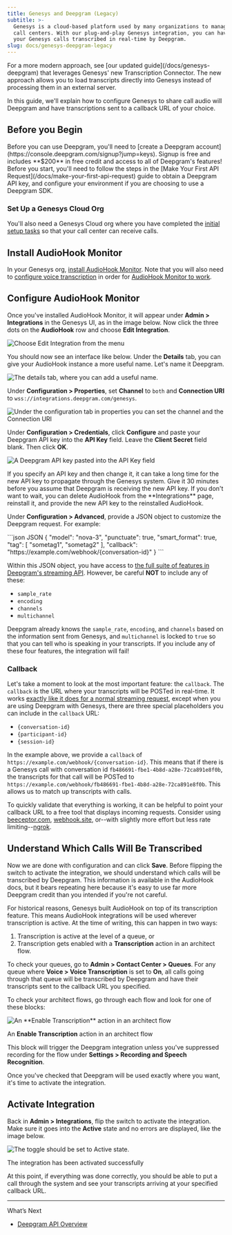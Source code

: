 ```yaml
---
title: Genesys and Deepgram (Legacy)
subtitle: >-
  Genesys is a cloud-based platform used by many organizations to manage their
  call centers. With our plug-and-play Genesys integration, you can have all of
  your Genesys calls transcribed in real-time by Deepgram.
slug: docs/genesys-deepgram-legacy
---
```


<Warning>
For a more modern approach, see [our updated guide](/docs/genesys-deepgram) that leverages Genesys' new Transcription Connector. The new approach allows you to load transcripts directly into Genesys instead of processing them in an external server.
</Warning>

In this guide, we'll explain how to configure Genesys to share call audio will Deepgram and have transcriptions sent to a callback URL of your choice.

## Before you Begin

<Info>
  Before you can use Deepgram, you'll need to [create a Deepgram account](https://console.deepgram.com/signup?jump=keys). Signup is free and includes **$200** in free credit and access to all of Deepgram's features!
</Info>

<Info>
  Before you start, you'll need to follow the steps in the [Make Your First API Request](/docs/make-your-first-api-request) guide to obtain a Deepgram API key, and configure your environment if you are choosing to use a Deepgram SDK.
</Info>

### Set Up a Genesys Cloud Org

You'll also need a Genesys Cloud org where you have completed the [initial setup tasks](https://help.mypurecloud.com/articles/new-users-home/) so that your call center can receive calls.

## Install AudioHook Monitor

In your Genesys org, [install AudioHook Monitor](https://help.mypurecloud.com/articles/about-audiohook-monitor/). Note that you will also need to [configure voice transcription](https://help.mypurecloud.com/articles/configure-voice-transcription/) in order for [AudioHook Monitor to work](https://help.mypurecloud.com/faqs/why-do-i-need-to-configure-voice-transcription-in-order-to-use-audiohook-monitor/).

## Configure AudioHook Monitor

Once you've installed AudioHook Monitor, it will appear under **Admin > Integrations** in the Genesys UI, as in the image below. Now click the three dots on the **AudioHook** row and choose **Edit Integration**.

![Choose Edit Integration from the menu](./images/48f923a-edit-integration.png)

You should now see an interface like below. Under the **Details** tab, you can give your AudioHook instance a more useful name. Let's name it Deepgram.

![The details tab, where you can add a useful name.](./images/c28328e-details.png)

Under **Configuration > Properties**, set **Channel** to `both` and **Connection URI** to `wss://integrations.deepgram.com/genesys`.

![Under the configuration tab in properties you can set the channel and the Connection URI](./images/3365da7-config-properties.png)

Under **Configuration > Credentials**, click **Configure** and paste your Deepgram API key into the **API Key** field. Leave the **Client Secret** field blank. Then click **OK**.

![A Deepgram API key pasted into the API Key field](./images/b1db6ae-api-key.png)

<Info>
  If you specify an API key and then change it, it can take a long time for the new API key to propagate through the Genesys system. Give it 30 minutes before you assume that Deepgram is receiving the new API key. If you don't want to wait, you can delete AudioHook from the **Integrations** page, reinstall it, and provide the new API key to the reinstalled AudioHook.
</Info>

Under **Configuration > Advanced**, provide a JSON object to customize the Deepgram request. For example:

<CodeGroup>
  ```json JSON
  {
    "model": "nova-3",
    "punctuate": true,
    "smart_format": true,
    "tag": [
      "sometag1",
      "sometag2"
    ],
    "callback": "https://example.com/webhook/{conversation-id}"
  }
  ```
</CodeGroup>

Within this JSON object, you have access to [the full suite of features in Deepgram's streaming API](/reference/streaming). However, be careful **NOT** to include any of these:

* `sample_rate`
* `encoding`
* `channels`
* `multichannel`

Deepgram already knows the `sample_rate`, `encoding`, and `channels` based on the information sent from Genesys, and `multichannel` is locked to `true` so that you can tell who is speaking in your transcripts. If you include any of these four features, the integration will fail!

### Callback

Let's take a moment to look at the most important feature: the `callback`. The `callback` is the URL where your transcripts will be POSTed in real-time. It works [exactly like it does for a normal streaming request](/docs/callback), except when you are using Deepgram with Genesys, there are three special placeholders you can include in the `callback` URL:

* `{conversation-id}`
* `{participant-id}`
* `{session-id}`

In the example above, we provide a `callback` of `https://example.com/webhook/{conversation-id}`. This means that if there is a Genesys call with conversation id `fb486691-fbe1-4b8d-a28e-72ca891e8f0b`, the transcripts for that call will be POSTed to `https://example.com/webhook/fb486691-fbe1-4b8d-a28e-72ca891e8f0b`. This allows us to match up transcripts with calls.

To quickly validate that everything is working, it can be helpful to point your callback URL to a free tool that displays incoming requests. Consider using [beeceptor.com](https://beeceptor.com/), [webhook.site](https://webhook.site/), or--with slightly more effort but less rate limiting--[ngrok](https://ngrok.com/docs/).

## Understand Which Calls Will Be Transcribed

Now we are done with configuration and can click **Save**. Before flipping the switch to activate the integration, we should understand which calls will be transcribed by Deepgram. This information is available in the AudioHook docs, but it bears repeating here because it's easy to use far more Deepgram credit than you intended if you're not careful.

For historical reasons, Genesys built AudioHook on top of its transcription feature. This means AudioHook integrations will be used wherever transcription is active. At the time of writing, this can happen in two ways:

1. Transcription is active at the level of a queue, or
2. Transcription gets enabled with a **Transcription** action in an architect flow.

To check your queues, go to **Admin > Contact Center > Queues**. For any queue where **Voice > Voice Transcription** is set to **On**, all calls going through that queue will be transcribed by Deepgram and have their transcripts sent to the callback URL you specified.

To check your architect flows, go through each flow and look for one of these blocks:

![An \*\*Enable Transcription\*\* action in an architect flow](./images/910c755-image.png)

An **Enable Transcription** action in an architect flow

This block will trigger the Deepgram integration unless you've suppressed recording for the flow under **Settings > Recording and Speech Recognition**.

Once you've checked that Deepgram will be used exactly where you want, it's time to activate the integration.

## Activate Integration

Back in **Admin > Integrations**, flip the switch to activate the integration. Make sure it goes into the **Active** state and no errors are displayed, like the image below.

![The toggle should be set to Active state.](./images/ec9a6dd-activated.png)

The integration has been activated successfully

At this point, if everything was done correctly, you should be able to put a call through the system and see your transcripts arriving at your specified callback URL.

***

What’s Next

* [Deepgram API Overview](/reference/deepgram-api-overview)
